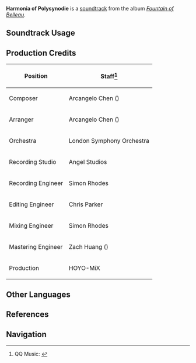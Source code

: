 {{Soundtrack Infobox
|image          = Fountain of Belleau.png
|album          = Fountain of Belleau
|disc           = 1
|number         = 13
|featured       = 
|featured2      = 
|featured3      = 
|featured_disc  = 
|featured_disc2 = 
|featured_disc3 = 
|youtube_id     = wRmH6ig7YXQ
|spotify_id     = 6IgFQBq0LtIDC0Guji1eld
|previous       = Symposion of Spectacle
|next           = Pluie sur la ville
}}
'''Harmonia of Polysynodie''' is a [[soundtrack]] from the album ''[[Fountain of Belleau]]''.

==Soundtrack Usage==
{{Soundtrack Usage
|quest    = 
|location = Palais Mermonia
|domain   = 
|eventgameplay = Suddenly the Rain Stops
}}

==Production Credits==
{| class="wikitable"
! Position
! Staff<ref>QQ Music: [https://y.qq.com/n/ryqq/songDetail/00476bVD2OuTpX {{zh|诸律的谐奏 Harmonia of Polysynodie}}]</ref>
|-
! Composer
| Arcangelo Chen ({{zh|陈子敏}})
|-
! Arranger
| Arcangelo Chen ({{zh|陈子敏}})
|-
! Orchestra
| London Symphony Orchestra
|-
! Recording Studio
| Angel Studios
|-
! Recording Engineer
| Simon Rhodes
|-
! Editing Engineer
| Chris Parker
|-
! Mixing Engineer
| Simon Rhodes
|-
! Mastering Engineer
| Zach Huang ({{zh|黄巍}})
|-
! Production
| HOYO-MiX
|}
<!--
==Videos==
<gallery>
</gallery>

==Trivia==
-->
==Other Languages==
{{Other Languages
|en      = Harmonia of Polysynodie
|zhs     = 诸律的谐奏
|zhs_rm  = 
|zhs_tl  = 
|ja      = 諸律のハルモニア
|ja_rm   = Shoritsu no Harumonia{{Assumed}}
|ja_tl   = 
}}

==References==
{{Reflist}}

==Navigation==
{{Soundtrack Navbox|Fountain of Belleau}}